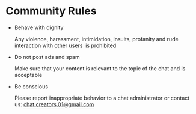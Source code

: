 # Community Rules

- Behave with dignity

  Any violence, harassment, intimidation, insults, profanity and rude interaction with other users  is prohibited

- Do not post ads and spam

  Make sure that your content is relevant to the topic of the chat and is acceptable

- Be conscious

  Please report inappropriate behavior to a chat administrator or contact us:
  [chat.creators.01@gmail.com](mailto:chat.creators.01@gmail.com)
